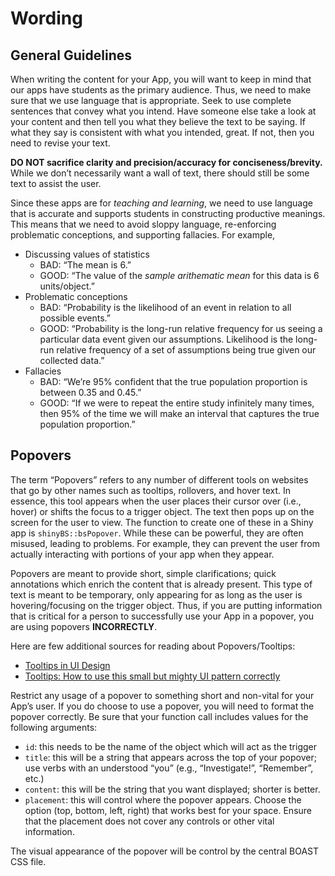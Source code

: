 # Wording {#wording}

## General Guidelines
When writing the content for your App, you will want to keep in mind that our apps have students as the primary audience. Thus, we need to make sure that we use language that is appropriate. Seek to use complete sentences that convey what you intend. Have someone else take a look at your content and then tell you what they believe the text to be saying. If what they say is consistent with what you intended, great. If not, then you need to revise your text.

__DO NOT sacrifice clarity and precision/accuracy for
conciseness/brevity.__ While we don't necessarily want a wall of text, there should still be some text to assist the user.

Since these apps are for *teaching and learning*, we need to use language that is accurate and supports students in constructing productive meanings. This means that we need to avoid sloppy language, re-enforcing problematic conceptions, and supporting fallacies. For example,

+ Discussing values of statistics
    - BAD: “The mean is 6.”
    - GOOD: “The value of the *sample arithematic mean* for this data is 6 units/object.”
+ Problematic conceptions
    - BAD: “Probability is the likelihood of an event in relation to all possible events.”
    - GOOD: “Probability is the long-run relative frequency for us seeing a particular data event given our assumptions. Likelihood is the long-run relative frequency of a set of assumptions being true given our collected data.”
+ Fallacies
    - BAD: "We're 95% confident that the true population proportion is between 0.35 and 0.45."
    - GOOD: "If we were to repeat the entire study infinitely many times, then 95% of the time we will make an interval that captures the true population proportion."

## Popovers {#popovers}
The term "Popovers" refers to any number of different tools on websites that go by other names such as tooltips, rollovers, and hover text. In essence, this tool appears when the user places their cursor over (i.e., hover) or shifts the focus to a trigger object. The text then pops up on the screen for the user to view. The function to create one of these in a Shiny app is `shinyBS::bsPopover`. While these can be powerful, they are often misused, leading to problems. For example, they can prevent the user from actually interacting with portions of your app when they appear. 

Popovers are meant to provide short, simple clarifications; quick annotations which enrich the content that is already present. This type of text is meant to be temporary, only appearing for as long as the user is hovering/focusing on the trigger object. Thus, if you are putting information that is critical for a person to successfully use your App in a popover, you are using popovers __INCORRECTLY__.

Here are few additional sources for reading about Popovers/Tooltips:

+ [Tooltips in UI Design](https://uxplanet.org/tooltips-in-ui-design-f63e117aa3d1)
+ [Tooltips: How to use this small but mighty UI pattern correctly](https://www.appcues.com/blog/tooltips)

Restrict any usage of a popover to something short and non-vital for your App's user. If you do choose to use a popover, you will need to format the popover correctly. Be sure that your function call includes values for the following arguments:

+ `id`: this needs to be the name of the object which will act as the trigger
+ `title`: this will be a string that appears across the top of your popover; use verbs with an understood "you" (e.g., "Investigate!", "Remember", etc.)
+ `content`: this will be the string that you want displayed; shorter is better.
+ `placement`: this will control where the popover appears. Choose the option (top, bottom, left, right) that works best for your space. Ensure that the placement does not cover any controls or other vital information.

The visual appearance of the popover will be control by the central BOAST CSS file.

